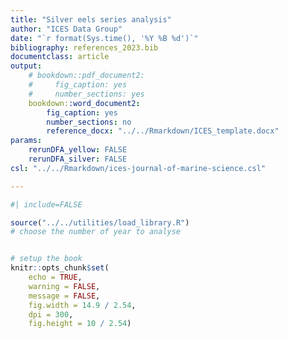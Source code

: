 ```yaml
---
title: "Silver eels series analysis"
author: "ICES Data Group"
date: "`r format(Sys.time(), '%Y %B %d')`"
bibliography: references_2023.bib
documentclass: article
output: 
    # bookdown::pdf_document2:
    #     fig_caption: yes
    #     number_sections: yes
    bookdown::word_document2:
        fig_caption: yes
        number_sections: no
        reference_docx: "../../Rmarkdown/ICES_template.docx" 
params:
    rerunDFA_yellow: FALSE
    rerunDFA_silver: FALSE
csl: "../../Rmarkdown/ices-journal-of-marine-science.csl"

---
```


```r
#| include=FALSE

source("../../utilities/load_library.R")
# choose the number of year to analyse


# setup the book
knitr::opts_chunk$set(
    echo = TRUE,
    warning = FALSE,
    message = FALSE,
    fig.width = 14.9 / 2.54,
    dpi = 300,
    fig.height = 10 / 2.54)
```
